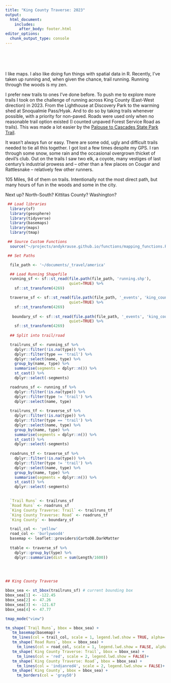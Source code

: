 ```yaml
---
title: "King County Traverse: 2023"
output: 
  html_document:
    includes:
      after_body: footer.html
editor_options: 
  chunk_output_type: console
---
```


<link rel="stylesheet" href="kraustralia/kraustralia.css" type="text/css">

<br/>
<br/>
<br/>

I like maps.  I also like doing fun things with spatial data in R.  Recently, I've taken up running and, when given the chance, trail running.  Running through the woods is my zen.  

I prefer new trails to ones I've done before. To push me to explore more trails I took on the challenge of running across King County (East-West direction) in 2023. From the Lighthouse at Discovery Park to the warming shed at Snoqualmie Pass/Hyak. And to do so by taking trails whenever possible, with a priority for non-paved.  Roads were used only when no reasonable trail option existed (I counted unpaved Forest Service Road as trails). This was made a lot easier by the [Palouse to Cascades State Park Trail](https://parks.wa.gov/find-parks/state-parks/palouse-cascades-state-park-trail).  

It wasn't always fun or easy.  There are some odd, ugly and difficult trails needed to tie all this together.  I got lost a few times despite my GPS.  I ran through some snow, some rain and the occasional overgrown thicket of devil's club.  Out on the trails I saw two elk, a coyote, many vestiges of last century's industrial prowess and -- other than a few places on Cougar and Rattlesnake -- relatively few other runners.  

105 Miles, 94 of them on trails. Intentionally not the most direct path, but many hours of fun in the woods and some in the city. 

Next up? North-South? Kittitas County?  Washington?  

```r
 ## Load libraries
  library(sf)
  library(geosphere)
  library(tidyverse)
  library(basemaps)
  library(maps)
  library(tmap)

 ## Source Custom Functions
  source("~/projects/andykrause.github.io/functions/mapping_functions.R")

 ## Set Paths

  file_path <- '~/documents/_travel/america'
```

```r

  ## Load Running Shapefile
  running_sf <- sf::st_read(file.path(file_path, 'running.shp'),
                            quiet=TRUE) %>%
    sf::st_transform(4269) 

  traverse_sf <- sf::st_read(file.path(file_path, '_events', 'king_county_traverse.shp'),
                            quiet=TRUE) %>%
    sf::st_transform(4269) 
  
   boundary_sf <- sf::st_read(file.path(file_path, '_events', 'king_county_boundary.shp'),
                            quiet=TRUE) %>%
    sf::st_transform(4269) 
  
  ## Split into trail/road 

  trailruns_sf <- running_sf %>%
    dplyr::filter(!is.na(type)) %>%
    dplyr::filter(type == 'trail') %>%
    dplyr::select(name, type) %>%
    group_by(name, type) %>% 
    summarise(segments = dplyr::n()) %>% 
    st_cast() %>%
    dplyr::select(-segments)

  roadruns_sf <- running_sf %>%
    dplyr::filter(!is.na(type)) %>%
    dplyr::filter(type != 'trail') %>%
    dplyr::select(name, type)
  
  trailruns_tf <- traverse_sf %>%
    dplyr::filter(!is.na(type)) %>%
    dplyr::filter(type == 'trail') %>%
    dplyr::select(name, type) %>%
    group_by(name, type) %>% 
    summarise(segments = dplyr::n()) %>% 
    st_cast() %>%
    dplyr::select(-segments)
  
  roadruns_tf <- traverse_sf %>%
    dplyr::filter(!is.na(type)) %>%
    dplyr::filter(type != 'trail') %>%
    dplyr::select(name, type) %>%
    group_by(name, type) %>% 
    summarise(segments = dplyr::n()) %>% 
    st_cast() %>%
    dplyr::select(-segments)
  

  `Trail Runs` <- trailruns_sf
  `Road Runs` <- roadruns_sf
  `King County Traverse: Trail` <- trailruns_tf
  `King County Traverse: Road` <- roadruns_tf
  `King County` <- boundary_sf

  trail_col <- 'yellow'
  road_col <- 'burlywood4'
  basemap <- leaflet::providers$CartoDB.DarkMatter
  
  ttable <- traverse_sf %>%
    dplyr::group_by(type) %>%
    dplyr::summarize(dist = sum(Length/1600))
  
```

&nbsp;
&nbsp;

```r

## King County Traverse

bbox_sea <- st_bbox(trailruns_sf) # current bounding box
bbox_sea[1] <- -122.45
bbox_sea[2] <- 47.26
bbox_sea[3] <- -121.67
bbox_sea[4] <- 47.77

tmap_mode("view")

tm_shape(`Trail Runs`, bbox = bbox_sea) + 
   tm_basemap(basemap) +
   tm_lines(col = trail_col, scale = 1, legend.lwd.show = TRUE, alpha=.2) +
   tm_shape(`Road Runs`, bbox = bbox_sea) + 
     tm_lines(col = road_col, scale = 1, legend.lwd.show = FALSE, alpha=.2)+
   tm_shape(`King County Traverse: Trail`, bbox = bbox_sea) + 
     tm_lines(col = 'red', scale = 2, legend.lwd.show = FALSE)+
   tm_shape(`King County Traverse: Road`, bbox = bbox_sea) + 
     tm_lines(col = 'indianred4', scale = 2, legend.lwd.show = FALSE)+
   tm_shape(`King County`, bbox = bbox_sea) + 
     tm_borders(col = 'gray50')

```
 